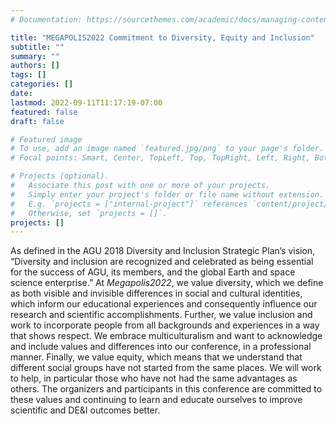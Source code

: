```yaml
---
# Documentation: https://sourcethemes.com/academic/docs/managing-content/

title: "MEGAPOLIS2022 Commitment to Diversity, Equity and Inclusion"
subtitle: ""
summary: ""
authors: []
tags: []
categories: []
date: 
lastmod: 2022-09-11T11:17:19-07:00
featured: false
draft: false

# Featured image
# To use, add an image named `featured.jpg/png` to your page's folder.
# Focal points: Smart, Center, TopLeft, Top, TopRight, Left, Right, BottomLeft, Bottom, BottomRight.

# Projects (optional).
#   Associate this post with one or more of your projects.
#   Simply enter your project's folder or file name without extension.
#   E.g. `projects = ["internal-project"]` references `content/project/deep-learning/index.md`.
#   Otherwise, set `projects = []`.
projects: []
---
```


As defined in the AGU 2018 Diversity and Inclusion Strategic Plan’s vision, “Diversity and inclusion are recognized and celebrated as being essential for the success of AGU, its members, and the global Earth and space science enterprise.” At *Megapolis2022*, we value diversity, which we define as both visible and invisible differences in social and cultural identities, which inform our educational experiences and consequently influence our research and scientific accomplishments. Further, we value inclusion and work to incorporate people from all backgrounds and experiences in a way that shows respect. We embrace multiculturalism and want to acknowledge and include values and differences into our conference, in a professional manner. Finally, we value equity, which means that we understand that different social groups have not started from the same places.  We will work to help, in particular those who have not had the same advantages as others. The organizers and participants in this conference are committed to these values and continuing to learn and educate ourselves to improve scientific and DE&I outcomes better.

